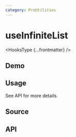```yaml
---
category: ProUtilities
---
```


# useInfiniteList


<HooksType {...frontmatter} />

## Demo


<App />

## Usage

See API for more details.

## Source


<Source />

## API

```tsx

```
